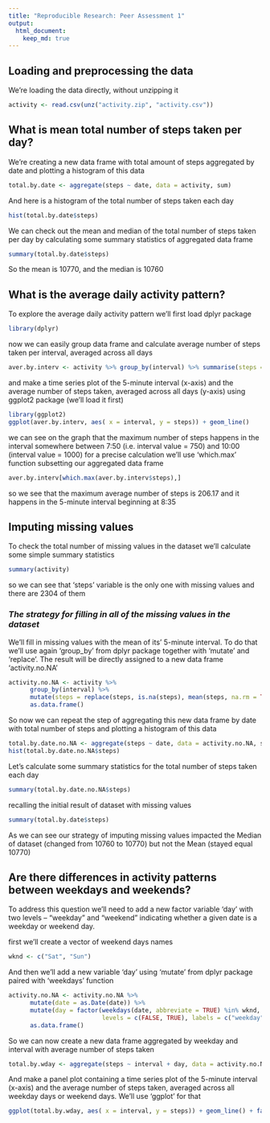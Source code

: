 ```yaml
---
title: "Reproducible Research: Peer Assessment 1"
output: 
  html_document:
    keep_md: true
---
```



## Loading and preprocessing the data

We're loading the data directly, without unzipping it

```r
activity <- read.csv(unz("activity.zip", "activity.csv"))
```

## What is mean total number of steps taken per day?

We're creating a new data frame with total amount of steps aggregated by date
and plotting a histogram of this data 

```r
total.by.date <- aggregate(steps ~ date, data = activity, sum)
```

And here is a histogram of the total number of steps taken each day
```r
hist(total.by.date$steps)
```

We can check out the mean and median of the total number of steps taken per day
by calculating some summary statistics of aggregated data frame
```r
summary(total.by.date$steps)
```

So the mean is 10770, and the median is 10760

## What is the average daily activity pattern?

To explore the average daily activity pattern we'll first load dplyr package

```r
library(dplyr)
```

now we can easily group data frame and calculate average number of steps taken per interval, averaged across all days

```r
aver.by.interv <- activity %>% group_by(interval) %>% summarise(steps = mean(steps, na.rm = TRUE))
```

and make a time series plot of the 5-minute interval (x-axis) and the average number of steps taken, averaged across all days (y-axis) using ggplot2 package (we'll load it first)

```r
library(ggplot2)
ggplot(aver.by.interv, aes( x = interval, y = steps)) + geom_line()
```

we can see on the graph that the maximum number of steps happens in the interval somewhere between 7:50
(i.e. interval value = 750) and 10:00 (interval value = 1000)
for a precise calculation we'll use 'which.max' function subsetting our aggregated data frame 

```r
aver.by.interv[which.max(aver.by.interv$steps),]
```

so we see that the maximum average number of steps is 206.17 and it happens in the 5-minute interval beginning at 8:35

## Imputing missing values

To check the total number of missing values in the dataset we'll calculate some simple summary statistics

```r
summary(activity)
```

so we can see that 'steps' variable is the only one with missing values and there are 2304 of them

### *The strategy for filling in all of the missing values in the dataset*
We'll fill in missing values with the mean of its' 5-minute interval. To do that we'll use again 'group_by' from 
dplyr package together with 'mutate' and 'replace'. The result will be directly assigned to a new data frame 'activity.no.NA'

```r
activity.no.NA <- activity %>% 
      group_by(interval) %>%
      mutate(steps = replace(steps, is.na(steps), mean(steps, na.rm = TRUE))) %>%
      as.data.frame()

```

So now we can repeat the step of aggregating this new data frame by date with total number of steps
and plotting a histogram of this data 

```r
total.by.date.no.NA <- aggregate(steps ~ date, data = activity.no.NA, sum)
hist(total.by.date.no.NA$steps)
```

Let's calculate some summary statistics for the total number of steps taken each day
```r
summary(total.by.date.no.NA$steps)
```

recalling the initial result of dataset with missing values
```r
summary(total.by.date$steps)
```

As we can see our strategy of imputing missing values impacted the Median of dataset (changed from 10760 to 10770) but not the Mean (stayed equal 10770)


## Are there differences in activity patterns between weekdays and weekends?
To address this question we'll need to add a new factor variable 'day' with two levels – “weekday” and “weekend”
indicating whether a given date is a weekday or weekend day.

first we'll create a vector of weekend days names
```r
wknd <- c("Sat", "Sun")
```

And then we'll add a new variable 'day' using 'mutate' from dplyr package paired with 'weekdays' function
```r
activity.no.NA <- activity.no.NA %>%
      mutate(date = as.Date(date)) %>%
      mutate(day = factor(weekdays(date, abbreviate = TRUE) %in% wknd, 
                          levels = c(FALSE, TRUE), labels = c("weekday", "weekend"))) %>%
      as.data.frame()

```

So we can now create a new data frame aggregated by weekday and interval with average number of steps taken
```r
total.by.wday <- aggregate(steps ~ interval + day, data = activity.no.NA, mean)
```

And make a panel plot containing a time series plot of the 5-minute interval (x-axis) and the average number of steps taken, averaged across all weekday days or weekend days. We'll use 'ggplot' for that
```r
ggplot(total.by.wday, aes( x = interval, y = steps)) + geom_line() + facet_grid(day~.)
```



